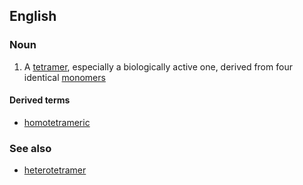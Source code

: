 ==English==

===Noun===
{{en-noun}}

# {{context|chemistry|biochemistry|lang=en}} A [[tetramer]], especially a biologically active one, derived from four identical [[monomer]]s

====Derived terms====
* [[homotetrameric]]

===See also===
* [[heterotetramer]]